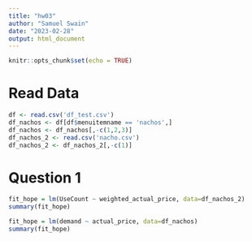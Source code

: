 ```yaml
---
title: "hw03"
author: "Samuel Swain"
date: "2023-02-28"
output: html_document
---
```


```r
knitr::opts_chunk$set(echo = TRUE)
```

# Read Data

```r
df <- read.csv('df_test.csv')
df_nachos <- df[df$menuitemname == 'nachos',]
df_nachos <- df_nachos[,-c(1,2,3)]
df_nachos_2 <- read.csv('nacho.csv')
df_nachos_2 <- df_nachos_2[,-c(1)]
```

# Question 1
```r
fit_hope = lm(UseCount ~ weighted_actual_price, data=df_nachos_2)
summary(fit_hope)
```

```r
fit_hope = lm(demand ~ actual_price, data=df_nachos)
summary(fit_hope)
```